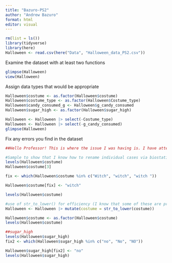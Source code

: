 ```yaml
---
title: "Bazuro-PS2"
author: "Andrew Bazuro"
format: html
editor: visual
---
```


```r
rm(list = ls())
library(tidyverse)
library(here)
Halloween <- read.csv(here("Data", "Halloween_data_PS2.csv"))
```

Examine the dataset with at least two functions

```r
glimpse(Halloween)
view(Halloween)
```

Assign data types that would be appropriate
```r
Halloween$costume <- as.factor(Halloween$costume)
Halloween$costume_type <- as.factor(Halloween$Costume_type)
Halloween$candy_consumed_g <- Halloween$g_candy_consumed
Halloween$sugar_high <- as.factor(Halloween$sugar_high)

Halloween <- Halloween |> select(-Costume_type)
Halloween <- Halloween |> select(-g_candy_consumed)
glimpse(Halloween)
```
Fix any errors you find in the dataset

```r
##Hello Professor! This is where the issue I was having is. I have attempted to replace all of the misspelled/miscapitalized "witch" but none of them are replacing.

#Sample to show that I know how to rename individual cases via biostatistics method
levels(Halloween$costume)
Halloween$costume[3]

fix <- which(Halloween$costume %in% c("Witch", "witch", "witch "))

Halloween$costume[fix] <- "witch"

levels(Halloween$costume)

#use of str_to_lower() for efficiency (I know that some of these are proper nounts but for ease of use I will be lowercasing everything.)
Halloween <- Halloween |> mutate(costume = str_to_lower(costume))

Halloween$costume <- as.factor(Halloween$costume)
levels(Halloween$costume)

##sugar_high
levels(Halloween$sugar_high)
fix2 <- which(Halloween$sugar_high %in% c("no", "No", "NO"))

Halloween$sugar_high[fix2] <- "no"
levels(Halloween$sugar_high)
```

